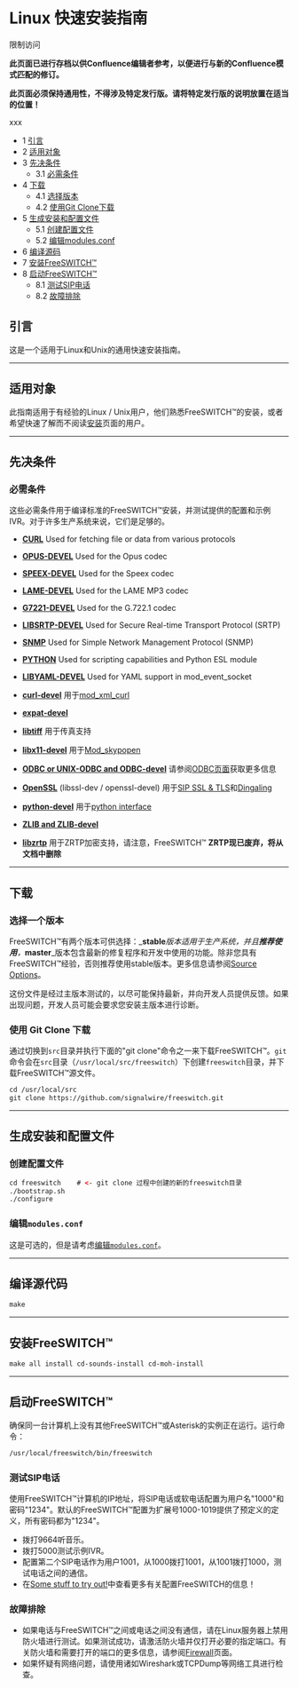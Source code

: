 # Linux 快速安装指南


限制访问

**此页面已进行存档以供Confluence编辑者参考，以便进行与新的Confluence模式匹配的修订。**

**此页面必须保持通用性，不得涉及特定发行版。请将特定发行版的说明放置在适当的位置！**

xxx

* 1 [引言](#introduction)
* 2 [适用对象](#who-this-is-for)
* 3 [先决条件](#prerequisites)  
   * 3.1 [必需条件](#mandatory)
* 4 [下载](#download)  
   * 4.1 [选择版本](#selecting-a-version)  
   * 4.2 [使用Git Clone下载](#download-using-git-clone)
* 5 [生成安装和配置文件](#generate-installation-and-configuration-files)  
   * 5.1 [创建配置文件](#create-configuration-files)  
   * 5.2 [编辑modules.conf](#edit-modulesconf)
* 6 [编译源码](#compile-the-source)
* 7 [安装FreeSWITCH™](#install-freeswitch)
* 8 [启动FreeSWITCH™](#install-freeswitch)  
   * 8.1 [测试SIP电话](#test-a-sip-phone)  
   * 8.2 [故障排除](#troubleshooting)

## 引言

这是一个适用于Linux和Unix的通用快速安装指南。

---

## 适用对象

此指南适用于有经验的Linux / Unix用户，他们熟悉FreeSWITCH™的安装，或者希望快速了解而不阅读[安装](../../index.mdx#about)页面的用户。

---

## 先决条件

### 必需条件

这些必需条件用于编译标准的FreeSWITCH™安装，并测试提供的配置和示例IVR。对于许多生产系统来说，它们是足够的。

* [**CURL**](http://en.wikipedia.org/wiki/Curl%5F%28software%29) Used for fetching file or data from various protocols
* [**OPUS-DEVEL**](http://en.wikipedia.org/wiki/Opus%5F%28audio%5Fcodec%29) Used for the Opus codec
* [**SPEEX-DEVEL**](http://en.wikipedia.org/wiki/Speex) Used for the Speex codec
* [**LAME-DEVEL**](http://en.wikipedia.org/wiki/LAME) Used for the LAME MP3 codec
* [**G7221-DEVEL**](http://en.wikipedia.org/wiki/G.722%5F%28audio%5Fcodec%29) Used for the G.722.1 codec
* [**LIBSRTP-DEVEL**](http://en.wikipedia.org/wiki/SRTP) Used for Secure Real-time Transport Protocol (SRTP)
* [**SNMP**](http://en.wikipedia.org/wiki/Simple%5FNetwork%5FManagement%5FProtocol) Used for Simple Network Management Protocol (SNMP)
* [**PYTHON**](http://en.wikipedia.org/wiki/Python%5F%28programming%5Flanguage%29) Used for scripting capabilities and Python ESL module
* [**LIBYAML-DEVEL**](http://en.wikipedia.org/wiki/YAML) Used for YAML support in mod\_event\_socket

* [**curl-devel**](http://en.wikipedia.org/wiki/Curl%5F%28programming%5Flanguage%29) 用于[mod\_xml\_curl](https://wiki.freeswitch.org/wiki/Mod%5Fxml%5Fcurl "Mod xml curl")
* [**expat-devel**](http://en.wikipedia.org/wiki/Expat%5F%28XML%29)
* [**libtiff**](http://en.wikipedia.org/wiki/Libtiff) 用于传真支持
* [**libx11-devel**](http://en.wikipedia.org/wiki/X%5FWindow%5FSystemf) 用于[Mod\_skypopen](https://wiki.freeswitch.org/wiki/Mod%5Fskypopen "Mod skypopen")
* [**ODBC or UNIX-ODBC and ODBC-devel**](http://en.wikipedia.org/wiki/Odbc) 请参阅[ODBC页面](http://wiki.freeswitch.org/wiki/Mod%5Fspidermonkey%5Fodbc)获取更多信息
* [**OpenSSL**](http://en.wikipedia.org/wiki/Openssl) (libssl-dev / openssl-devel) 用于[SIP SSL & TLS](https://wiki.freeswitch.org/wiki/SIP%5FTLS "SIP TLS")和[Dingaling](https://wiki.freeswitch.org/wiki/Dingaling "Dingaling")
* [**python-devel**](http://www.python.org/) 用于[python interface](https://wiki.freeswitch.org/wiki/Mod%5Fpython "Mod python")
* [**ZLIB and ZLIB-devel**](http://en.wikipedia.org/wiki/Zlib)
* [**libzrtp**](http://en.wikipedia.org/wiki/ZRTP) 用于ZRTP加密支持，请注意，FreeSWITCH™ **ZRTP现已废弃，将从文档中删除**
  
  
---

## 下载

### 选择一个版本

FreeSWITCH™有两个版本可供选择：_**stable**_版本适用于生产系统，并且**推荐使用**，_**master**_版本包含最新的修复程序和开发中使用的功能。除非您具有FreeSWITCH™经验，否则推荐使用stable版本。更多信息请参阅[Source Options](https://confluence.freeswitch.org/display/FREESWITCH/Installation#Installation-SourceOptions)。

这份文件是经过主版本测试的，以尽可能保持最新，并向开发人员提供反馈。如果出现问题，开发人员可能会要求您安装主版本进行诊断。

### 使用 Git Clone 下载

通过切换到`src`目录并执行下面的"git clone"命令之一来下载FreeSWITCH™。`git`命令会在`src`目录（`/usr/local/src/freeswitch`）下创建`freeswitch`目录，并下载FreeSWITCH™源文件。

```xml
cd /usr/local/src
git clone https://github.com/signalwire/freeswitch.git
```

---

## 生成安装和配置文件

### 创建配置文件

```xml
cd freeswitch    # <- git clone 过程中创建的新的freeswitch目录
./bootstrap.sh
./configure
```

### 编辑`modules.conf`

这是可选的，但是请考虑[编辑`modules.conf`](../../index.mdx#installation-methods)。

  
---

## 编译源代码

```xml
make
```

  
---

## 安装FreeSWITCH™

```xml
make all install cd-sounds-install cd-moh-install
```

---

## 启动FreeSWITCH™

确保同一台计算机上没有其他FreeSWITCH™或Asterisk的实例正在运行。运行命令：

```xml
/usr/local/freeswitch/bin/freeswitch
```

### 测试SIP电话

使用FreeSWITCH™计算机的IP地址，将SIP电话或软电话配置为用户名"1000"和密码"1234"。默认的FreeSWITCH™配置为扩展号1000-1019提供了预定义的定义，所有密码都为"1234"。

* 拨打9664听音乐。
* 拨打5000测试示例IVR。
* 配置第二个SIP电话作为用户1001，从1000拨打1001，从1001拨打1000，测试电话之间的通信。
* 在[Some stuff to try out!](https://confluence.freeswitch.org/display/FREESWITCH/Configuring+FreeSWITCH#ConfiguringFreeSWITCH-Somestufftotryout!)中查看更多有关配置FreeSWITCH的信息！

### 故障排除

* 如果电话与FreeSWITCH™之间或电话之间没有通信，请在Linux服务器上禁用防火墙进行测试。如果测试成功，请激活防火墙并仅打开必要的指定端口。有关防火墙和需要打开的端口的更多信息，请参阅[Firewall](../../../Networking/Firewall_1048908.mdx#about)页面。
* 如果怀疑有网络问题，请使用诸如Wireshark或TCPDump等网络工具进行检查。
